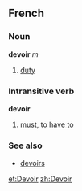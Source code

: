 ==French==
===Noun===
'''devoir''' ''m''

#[[duty]]

===Intransitive verb===
'''devoir'''

#[[must]], to [[have to]]

===See also===
*[[devoirs]]

[[et:Devoir]]
[[zh:Devoir]]